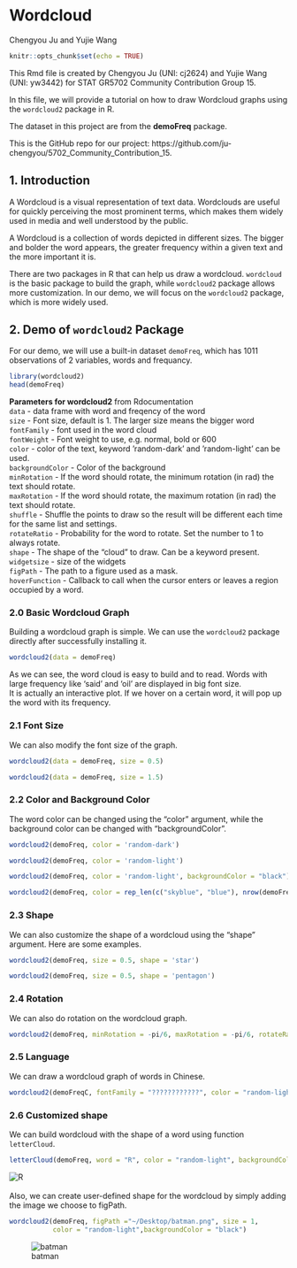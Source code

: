 # Wordcloud

Chengyou Ju and Yujie Wang

```r
knitr::opts_chunk$set(echo = TRUE)
```

This Rmd file is created by Chengyou Ju (UNI: cj2624) and Yujie Wang (UNI: yw3442) for STAT GR5702 Community Contribution Group 15.

In this file, we will provide a tutorial on how to draw Wordcloud graphs using the `wordcloud2` package in R. 

The dataset in this project are from the **demoFreq** package.

This is the GitHub repo for our project: https://github.com/ju-chengyou/5702_Community_Contribution_15.

## 1. Introduction

A Wordcloud is a visual representation of text data. Wordclouds are useful for quickly perceiving the most prominent terms, which makes them widely used in media and well understood by the public. 

A Wordcloud is a collection of words depicted in different sizes. The bigger and bolder the word appears, the greater frequency within a given text and the more important it is.

There are two packages in R that can help us draw a wordcloud. `wordcloud` is the basic package to build the graph, while `wordcloud2` package allows more customization. In our demo, we will focus on the `wordcloud2` package, which is more widely used.

## 2. Demo of `wordcloud2` Package

For our demo, we will use a built-in dataset `demoFreq`, which has 1011 observations of 2 variables, words and frequancy.
```r
library(wordcloud2)
head(demoFreq)
```
**Parameters for wordcloud2** from Rdocumentation<br>
`data` - data frame with word and freqency of the word<br>
`size` - Font size, default is 1. The larger size means the bigger word<br>
`fontFamily` - font used in the word cloud<br>
`fontWeight` - Font weight to use, e.g. normal, bold or 600<br>
`color` - color of the text, keyword ’random-dark’ and ’random-light’ can be used.<br>
`backgroundColor` - Color of the background<br>
`minRotation` - If the word should rotate, the minimum rotation (in rad) the text should rotate.<br>
`maxRotation` - If the word should rotate, the maximum rotation (in rad) the text should rotate.<br>
`shuffle` - Shuffle the points to draw so the result will be different each time for the same list and settings.<br>
`rotateRatio` - Probability for the word to rotate. Set the number to 1 to always rotate.<br>
`shape` - The shape of the "cloud" to draw. Can be a keyword present. <br>
`widgetsize` - size of the widgets<br>
`figPath` - The path to a figure used as a mask.<br>
`hoverFunction` - Callback to call when the cursor enters or leaves a region occupied by a word.<br>

### 2.0 Basic Wordcloud Graph
Building a wordcloud graph is simple. We can use the `wordcloud2` package directly after successfully installing it.

```r
wordcloud2(data = demoFreq)
```
As we can see, the word cloud is easy to build and to read. Words with large frequency like 'said' and 'oil' are displayed in big font size.<br> It is actually an interactive plot. If we hover on a certain word, it will pop up the word with its frequency.


### 2.1 Font Size
We can also modify the font size of the graph.
```r
wordcloud2(data = demoFreq, size = 0.5)
```
```r
wordcloud2(data = demoFreq, size = 1.5)
```

### 2.2 Color and Background Color
The word color can be changed using the "color" argument, while the background color can be changed with "backgroundColor".
```r
wordcloud2(demoFreq, color = 'random-dark')
```
```r
wordcloud2(demoFreq, color = 'random-light')
```
```r
wordcloud2(demoFreq, color = 'random-light', backgroundColor = "black")
```
```r
wordcloud2(demoFreq, color = rep_len(c("skyblue", "blue"), nrow(demoFreq)))
```

### 2.3 Shape
We can also customize the shape of a wordcloud using the "shape" argument. Here are some examples.
```r
wordcloud2(demoFreq, size = 0.5, shape = 'star')
```
```r
wordcloud2(demoFreq, size = 0.5, shape = 'pentagon')
```

### 2.4 Rotation
We can also do rotation on the wordcloud graph.
```r
wordcloud2(demoFreq, minRotation = -pi/6, maxRotation = -pi/6, rotateRatio = 1)
```

### 2.5 Language
We can draw a wordcloud graph of words in Chinese.
```r
wordcloud2(demoFreqC, fontFamily = "????????????", color = "random-light", backgroundColor = "black")
```


### 2.6 Customized shape
We can build wordcloud with the shape of a word using function `letterCloud`.
```r
letterCloud(demoFreq, word = "R", color = "random-light", backgroundColor = "black")
```
![R](resources/wordcloud_tutorial/R.png)
<br>
<br>
Also, we can create user-defined shape for the wordcloud by simply adding the image we choose to figPath.
```r
wordcloud2(demoFreq, figPath ="~/Desktop/batman.png", size = 1,
           color = "random-light",backgroundColor = "black") 
```
![batman](resources/wordcloud_tutorial/bat.png)
